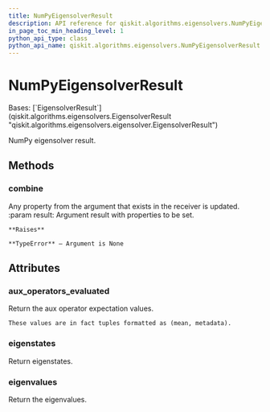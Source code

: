 ```yaml
---
title: NumPyEigensolverResult
description: API reference for qiskit.algorithms.eigensolvers.NumPyEigensolverResult
in_page_toc_min_heading_level: 1
python_api_type: class
python_api_name: qiskit.algorithms.eigensolvers.NumPyEigensolverResult
---
```


# NumPyEigensolverResult

<Class id="qiskit.algorithms.eigensolvers.NumPyEigensolverResult" isDedicatedPage={true} github="https://github.com/qiskit/qiskit/tree/stable/0.24/qiskit/algorithms/eigensolvers/numpy_eigensolver.py" signature="NumPyEigensolverResult">
  Bases: [`EigensolverResult`](qiskit.algorithms.eigensolvers.EigensolverResult "qiskit.algorithms.eigensolvers.eigensolver.EigensolverResult")

  NumPy eigensolver result.

  ## Methods

  <span id="qiskit-algorithms-eigensolvers-numpyeigensolverresult-combine" />

  ### combine

  <Function id="qiskit.algorithms.eigensolvers.NumPyEigensolverResult.combine" signature="NumPyEigensolverResult.combine(result)">
    Any property from the argument that exists in the receiver is updated. :param result: Argument result with properties to be set.

    **Raises**

    **TypeError** – Argument is None
  </Function>

  ## Attributes

  ### aux\_operators\_evaluated

  <Attribute id="qiskit.algorithms.eigensolvers.NumPyEigensolverResult.aux_operators_evaluated">
    Return the aux operator expectation values.

    These values are in fact tuples formatted as (mean, metadata).
  </Attribute>

  ### eigenstates

  <Attribute id="qiskit.algorithms.eigensolvers.NumPyEigensolverResult.eigenstates">
    Return eigenstates.
  </Attribute>

  ### eigenvalues

  <Attribute id="qiskit.algorithms.eigensolvers.NumPyEigensolverResult.eigenvalues">
    Return the eigenvalues.
  </Attribute>
</Class>


